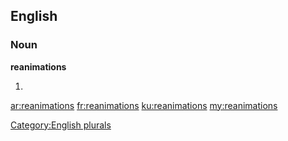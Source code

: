 ==English==

===Noun===
'''reanimations'''

# {{plural of|reanimation}}

[[Category:English plurals]]

[[ar:reanimations]]
[[fr:reanimations]]
[[ku:reanimations]]
[[my:reanimations]]
